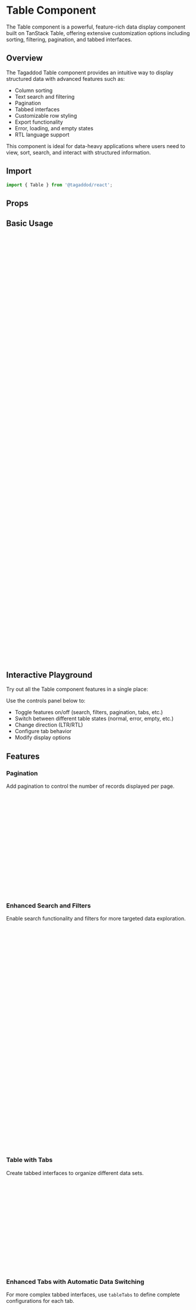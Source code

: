 
<Meta of={TableStories} />

# Table Component

The Table component is a powerful, feature-rich data display component built on TanStack Table, offering extensive customization options including sorting, filtering, pagination, and tabbed interfaces.

## Overview

The Tagaddod Table component provides an intuitive way to display structured data with advanced features such as:

- Column sorting
- Text search and filtering
- Pagination
- Tabbed interfaces
- Customizable row styling
- Export functionality
- Error, loading, and empty states
- RTL language support

This component is ideal for data-heavy applications where users need to view, sort, search, and interact with structured information.

## Import

```jsx
import { Table } from '@tagaddod/react';
```

## Props

<ArgTypes of={Table} />

## Basic Usage

<Canvas of={TableStories.Example} />

```jsx
import { Table } from '@tagaddod/react';
import { IconEdit, IconTrash } from '@tabler/icons-react';
import { Button } from '@tagaddod/react';

// Define column structure
const columns = [
  {
    accessorKey: 'id',
    header: 'ID',
    size: 80,
  },
  {
    accessorKey: 'name',
    header: 'Item',
    size: 250,
  },
  {
    accessorKey: 'stockCollectors',
    header: 'Dispatched to collectors',
    size: 150,
  },
  {
    accessorKey: 'stockWarehouse',
    header: 'Available at warehouse',
    size: 150,
  },
  {
    id: 'actions',
    header: '',
    cell: () => (
      <div style={{ display: 'flex', gap: '8px' }}>
        <Button
          variant="plain"
          size="micro"
          tone="neutral"
          prefixIcon={<IconEdit size={16} />}
          onClick={(e) => {
            e.stopPropagation();
            alert('Edit clicked');
          }}
        />
        <Button
          variant="plain"
          size="micro"
          tone="critical"
          prefixIcon={<IconTrash size={16} />}
          onClick={(e) => {
            e.stopPropagation();
            alert('Delete clicked');
          }}
        />
      </div>
    ),
  },
];

// Sample data
const data = [
  {
    id: 34,
    name: "زيت حلوة 700 مل",
    stockCollectors: 325,
    stockWarehouse: 325,
  },
  // Additional rows...
];

// Render the table
<Table
  data={data}
  columns={columns}
  title="Inventory Stock"
  striped={true}
  gridCells={false}
  showHeader={true}
  onRowClick={(row) => console.log('Row clicked:', row.original)}
/>
```

## Interactive Playground

Try out all the Table component features in a single place:

<Canvas of={TableStories.Playground} />

Use the controls panel below to:
- Toggle features on/off (search, filters, pagination, tabs, etc.)
- Switch between different table states (normal, error, empty, etc.)
- Change direction (LTR/RTL)
- Configure tab behavior
- Modify display options

## Features

### Pagination

Add pagination to control the number of records displayed per page.

```jsx
import { useState } from 'react';

const [pageIndex, setPageIndex] = useState(0);
const [pageSize, setPageSize] = useState(5);

<Table
  data={data}
  columns={columns}
  title="Inventory Stock"
  pagination={{
    pageIndex,
    pageSize,
    pageCount: Math.ceil(data.length / pageSize),
    onPageChange: setPageIndex,
    onPageSizeChange: setPageSize,
    pageSizeOptions: [5, 10, 20, 50],
  }}
/>
```

### Enhanced Search and Filters

Enable search functionality and filters for more targeted data exploration.

```jsx
const [searchQuery, setSearchQuery] = useState('');
const [filters, setFilters] = useState({
  status: 'active',
});
const [isFilterBarVisible, setIsFilterBarVisible] = useState(true);

<Table
  data={data}
  columns={columns}
  title="Inventory Stock"
  showSearch={true}
  showFilters={true}
  showFilterBar={isFilterBarVisible}
  showExport={true}
  searchQuery={searchQuery}
  onSearchChange={setSearchQuery}
  activeFilters={filters}
  onFilterChange={setFilters}
  onFilterClick={() => setIsFilterBarVisible(!isFilterBarVisible)}
  onExport={() => alert('Export clicked')}
  filterOptions={{
    status: {
      label: 'Status',
      options: [
        { label: 'All', value: 'all' },
        { label: 'Active', value: 'active' },
        { label: 'Inactive', value: 'inactive' },
      ],
    },
    category: {
      label: 'Category',
      options: [
        { label: 'All', value: 'all' },
        { label: 'Food', value: 'food' },
        { label: 'Cleaning', value: 'cleaning' },
        { label: 'Drinks', value: 'drinks' },
      ],
    },
  }}
/>
```

### Table with Tabs

Create tabbed interfaces to organize different data sets.

```jsx
const [activeTab, setActiveTab] = useState('inventory');

<Table
  data={data}
  columns={columns}
  title="Inventory Management"
  showTabs={true}
  tabItems={[
    { id: 'inventory', label: 'Inventory Stock', active: activeTab === 'inventory', badge: productData.length },
    { id: 'orders', label: 'Orders', active: activeTab === 'orders', badge: orderData.length },
  ]}
  onTabChange={(tabId) => {
    setActiveTab(tabId);
    console.log('Tab changed to:', tabId);
  }}
/>
```

### Enhanced Tabs with Automatic Data Switching

For more complex tabbed interfaces, use `tableTabs` to define complete configurations for each tab.

```jsx
<Table
  data={[]} // Default data (not used with tableTabs)
  columns={[]} // Default columns (not used with tableTabs)
  title="Inventory Management"
  showTabs={true}
  tableTabs={[
    {
      id: 'inventory',
      label: 'Inventory Stock',
      active: true, // This tab will be active by default
      badge: productData.length,
      data: productData,
      columns: productColumns,
      title: 'Inventory Stock',
    },
    {
      id: 'orders',
      label: 'Orders',
      badge: orderData.length,
      data: orderData,
      columns: orderColumns,
      title: 'Order History',
    },
  ]}
  onRowClick={(row) => console.log('Row clicked:', row.original)}
/>
```

### Grid Cells

Enable grid cells to show borders between cells for better data visualization.

```jsx
<Table
  data={data}
  columns={columns}
  title="Inventory Stock"
  striped={true}
  gridCells={true}
/>
```

## Table States

### Empty State

Show a message when there's no data to display.

```jsx
<Table
  data={[]}
  columns={columns}
  title="Inventory Stock"
  state="empty"
  emptyMessage="There are no records to display."
/>
```

### Loading State

Display a loading indicator while data is being fetched.

```jsx
<Table
  data={[]}
  columns={columns}
  title="Inventory Stock"
  state="loading"
/>
```

### Error State

Show an error message when data retrieval fails.

```jsx
<Table
  data={[]}
  columns={columns}
  title="Inventory Stock"
  state="error"
  errorMessage="Error in data retrieving. Don't worry, it's our fault. Please try again later."
/>
```

### Not Found State

Indicate when a search yields no results.

```jsx
<Table
  data={[]}
  columns={columns}
  title="Inventory Stock"
  state="notFound"
  notFoundMessage="No available results for 'product XYZ'. Try different item name or ID."
  searchQuery="product XYZ"
/>
```

## Internationalization

The Table component properly handles Right-to-Left (RTL) languages automatically.

```jsx
<div dir="rtl" style={{ width: '100%' }}>
  <Table
    data={data}
    columns={columns}
    title="مخزون المنتجات"
    striped={true}
    gridCells={false}
  />
</div>
```

## Column Configuration

The Table component accepts columns defined according to TanStack Table's `ColumnDef` interface, with additional Tagaddod-specific properties for styling.

```jsx
const columns = [
  // Standard column with accessor and header
  {
    accessorKey: 'id',
    header: 'ID',
    size: 80,
  },
  
  // Column with custom cell rendering
  {
    accessorKey: 'status',
    header: 'Status',
    size: 150,
    cell: info => (
      <span 
        style={{ 
          color: 
            info.getValue() === 'Completed' ? 'var(--t-color-text-success)' :
            info.getValue() === 'Pending' ? 'var(--t-color-text-warning)' :
            'var(--t-color-text-info)'
        }}
      >
        {info.getValue()}
      </span>
    ),
  },
  
  // Column with custom styling via meta
  {
    id: 'actions',
    header: '',
    cell: () => (/* Action buttons */),
    meta: {
      headerClassName: 'custom-header',
      cellClassName: 'custom-cell',
      width: '100px',
    },
  },
];
```

## Advanced Usage

### Controlled Table

Full control of table state for advanced integration needs.

```jsx
const [sorting, setSorting] = useState([]);
const [globalFilter, setGlobalFilter] = useState('');
const [pagination, setPagination] = useState({
  pageIndex: 0,
  pageSize: 10,
});
const [filters, setFilters] = useState({});

<Table
  data={data}
  columns={columns}
  title="Advanced Table"
  searchQuery={globalFilter}
  onSearchChange={setGlobalFilter}
  pagination={{
    pageIndex: pagination.pageIndex,
    pageSize: pagination.pageSize,
    pageCount: Math.ceil(data.length / pagination.pageSize),
    onPageChange: (pageIndex) => setPagination(prev => ({ ...prev, pageIndex })),
    onPageSizeChange: (pageSize) => setPagination(prev => ({ ...prev, pageSize })),
  }}
  defaultSorting={sorting}
  activeFilters={filters}
  onFilterChange={setFilters}
/>
```

### Server-Side Data

For tables with server-side pagination, sorting, and filtering.

```jsx
const [data, setData] = useState([]);
const [totalItems, setTotalItems] = useState(0);
const [loading, setLoading] = useState(false);
const [pagination, setPagination] = useState({
  pageIndex: 0,
  pageSize: 10,
});
const [sorting, setSorting] = useState([]);
const [filters, setFilters] = useState({});

// Fetch data on state changes
useEffect(() => {
  const fetchData = async () => {
    setLoading(true);
    try {
      const response = await api.fetchData({
        page: pagination.pageIndex,
        limit: pagination.pageSize,
        sort: sorting.length > 0 ? { 
          field: sorting[0].id, 
          direction: sorting[0].desc ? 'desc' : 'asc' 
        } : undefined,
        filters,
      });
      
      setData(response.data);
      setTotalItems(response.total);
    } catch (error) {
      console.error('Error fetching data:', error);
    } finally {
      setLoading(false);
    }
  };
  
  fetchData();
}, [pagination, sorting, filters]);

<Table
  data={data}
  columns={columns}
  title="Server-Side Table"
  state={loading ? 'loading' : 'normal'}
  pagination={{
    pageIndex: pagination.pageIndex,
    pageSize: pagination.pageSize,
    pageCount: Math.ceil(totalItems / pagination.pageSize),
    onPageChange: (pageIndex) => setPagination(prev => ({ ...prev, pageIndex })),
    onPageSizeChange: (pageSize) => setPagination(prev => ({ ...prev, pageSize })),
  }}
  defaultSorting={sorting}
  activeFilters={filters}
  onFilterChange={setFilters}
/>
```

## Common Use Cases

### Data Grid with Row Actions

Table with row actions for data management operations.

```jsx
<Table
  data={users}
  columns={[
    { accessorKey: 'name', header: 'Name' },
    { accessorKey: 'email', header: 'Email' },
    { accessorKey: 'role', header: 'Role' },
    {
      id: 'actions',
      header: 'Actions',
      cell: ({ row }) => (
        <div style={{ display: 'flex', gap: '8px' }}>
          <Button
            variant="plain"
            size="micro"
            tone="neutral"
            prefixIcon={<IconEdit size={16} />}
            onClick={(e) => {
              e.stopPropagation();
              editUser(row.original);
            }}
          />
          <Button
            variant="plain"
            size="micro"
            tone="critical"
            prefixIcon={<IconTrash size={16} />}
            onClick={(e) => {
              e.stopPropagation();
              deleteUser(row.original.id);
            }}
          />
        </div>
      ),
    },
  ]}
  onRowClick={(row) => viewUserDetails(row.original.id)}
/>
```

### Dashboard Analytics Table

Display analytical data with metrics and visual indicators.

```jsx
<Table
  data={analyticsData}
  columns={[
    { accessorKey: 'metric', header: 'Metric' },
    { 
      accessorKey: 'value', 
      header: 'Value',
      cell: ({ row }) => formatNumber(row.original.value),
    },
    { 
      accessorKey: 'change', 
      header: 'Change',
      cell: ({ getValue }) => {
        const change = getValue();
        return (
          <div style={{ 
            color: change > 0 ? 'var(--t-color-text-success)' : 'var(--t-color-text-critical)',
            display: 'flex',
            alignItems: 'center',
            gap: '4px'
          }}>
            {change > 0 ? '↑' : '↓'} {Math.abs(change)}%
          </div>
        );
      },
    },
    { 
      id: 'chart',
      header: 'Trend',
      cell: ({ row }) => <SparklineChart data={row.original.trend} />,
    },
  ]}
  title="Performance Metrics"
  gridCells={true}
/>
```

### Record Selection Table

Table with row selection for batch operations.

```jsx
const [selectedRows, setSelectedRows] = useState([]);

// Define selection column
const selectionColumn = {
  id: 'selection',
  header: ({ table }) => (
    <input
      type="checkbox"
      checked={table.getIsAllRowsSelected()}
      onChange={table.getToggleAllRowsSelectedHandler()}
    />
  ),
  cell: ({ row }) => (
    <input
      type="checkbox"
      checked={row.getIsSelected()}
      onChange={row.getToggleSelectedHandler()}
      onClick={(e) => e.stopPropagation()}
    />
  ),
  size: 40,
};

// Columns with selection
const columnsWithSelection = [selectionColumn, ...columns];

<div>
  <div style={{ marginBottom: '16px' }}>
    <Button 
      disabled={selectedRows.length === 0}
      onClick={() => handleBatchAction(selectedRows)}
    >
      Process Selected ({selectedRows.length})
    </Button>
  </div>
  
  <Table
    data={data}
    columns={columnsWithSelection}
    title="Select Records"
    onRowSelectionChange={setSelectedRows}
  />
</div>
```

## Accessibility

The Table component is built with accessibility in mind:

- Semantic HTML table structure (`<table>`, `<thead>`, `<tbody>`, `<tr>`, `<th>`, `<td>`) for optimal screen reader compatibility
- Appropriate ARIA attributes for sorting, filtering, and pagination
- Keyboard navigation support for all interactive elements
- Focus management for row and cell interactions
- Proper contrast ratios for all visual states
- RTL language support with appropriate text alignment and directional changes
- Visible focus indicators for keyboard users
- Responsive design that works on various screen sizes and devices

## Implementation Details

### CSS Variables

The Table component uses the following token CSS variables:

| Variable | Purpose |
|----------|---------|
| `--t-space-*` | Padding and spacing |
| `--t-font-family-primary` | Text font |
| `--t-font-size-*` | Font sizes for text elements |
| `--t-font-weight-*` | Font weights |
| `--t-color-text-*` | Text colors |
| `--t-color-border-*` | Border colors |
| `--t-color-surface-*` | Background colors |
| `--t-color-fill-*` | Highlight colors |
| `--t-border-radius-*` | Border radius |
| `--t-shadow-*` | Box shadows |
| `--t-duration-*` | Animation duration |
| `--t-line-height-*` | Line height for different languages |

### Technical Architecture

The Table component is built on TanStack Table and includes:

- **Data Processing**: Core row model, filtering, sorting, and pagination
- **State Management**: Component-level React state with controlled inputs
- **Event Handling**: Row and cell click handlers
- **Keyboard Navigation**: Accessible keyboard controls
- **Rendering Optimization**: Efficient rendering with React memoization
- **Styling**: CSS Modules with proper scoping
- **Responsive Design**: Mobile-friendly layout and styling

### Performance Considerations

For optimal performance with large datasets:

- Use server-side pagination for tables with more than 1,000 rows
- Implement server-side sorting and filtering for tables with complex data structures
- Consider virtualization for extremely large datasets
- Optimize column rendering by minimizing complex cell renderers
- Use memoization for expensive cell calculations
- Enable the `manualPagination` option for custom data fetching

### Table Integration with Other Components

The Table component seamlessly integrates with other Tagaddod Design System components:

- **Pagination**: For page navigation
- **Tabs**: For tabbed data views
- **Button**: For action buttons
- **TextInput**: For search functionality
- **FilterItem**: For applying data filters
- **Badge**: For count indicators

## Browser Support

The Table component is compatible with all modern browsers:

- Chrome (latest)
- Firefox (latest)
- Safari (latest)
- Edge (latest)
- Mobile browsers (iOS Safari, Android Chrome)

RTL language support works across all supported browsers.
